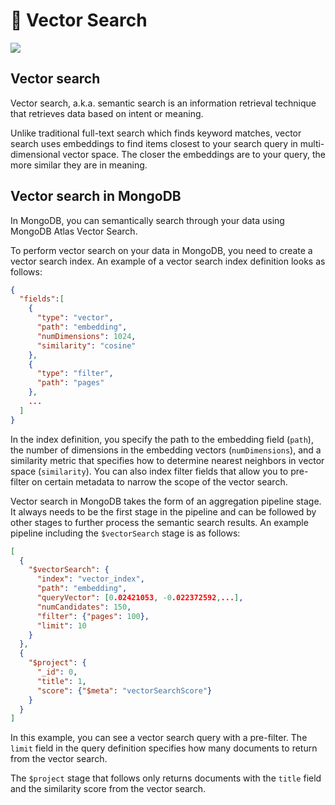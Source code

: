 
# 📘 Vector Search

![](/img/screenshots/10-key-concepts/vector-search.png)

## Vector search

Vector search, a.k.a. semantic search is an information retrieval technique that retrieves data based on intent or meaning.

Unlike traditional full-text search which finds keyword matches, vector search uses embeddings to find items closest to your search query in multi-dimensional vector space. The closer the embeddings are to your query, the more similar they are in meaning.

## Vector search in MongoDB

In MongoDB, you can semantically search through your data using MongoDB Atlas Vector Search.

To perform vector search on your data in MongoDB, you need to create a vector search index. An example of a vector search index definition looks as follows:

```json
{
  "fields":[
    {
      "type": "vector",
      "path": "embedding",
      "numDimensions": 1024,
      "similarity": "cosine"
    },
    {
      "type": "filter",
      "path": "pages"
    },
    ...
  ]
}
```

In the index definition, you specify the path to the embedding field (`path`), the number of dimensions in the embedding vectors (`numDimensions`), and a similarity metric that specifies how to determine nearest neighbors in vector space (`similarity`). You can also index filter fields that allow you to pre-filter on certain metadata to narrow the scope of the vector search.

Vector search in MongoDB takes the form of an aggregation pipeline stage. It always needs to be the first stage in the pipeline and can be followed by other stages to further process the semantic search results. An example pipeline including the `$vectorSearch` stage is as follows:

```json
[
  {
    "$vectorSearch": {
      "index": "vector_index", 
      "path": "embedding",  
      "queryVector": [0.02421053, -0.022372592,...], 
      "numCandidates": 150,
      "filter": {"pages": 100},
      "limit": 10
    }
  }, 
  {
    "$project": {
      "_id": 0, 
      "title": 1,
      "score": {"$meta": "vectorSearchScore"}
    }
  }
]
```

In this example, you can see a vector search query with a pre-filter. The `limit` field in the query definition specifies how many documents to return from the vector search.

The `$project` stage that follows only returns documents with the `title` field and the similarity score from the vector search.
